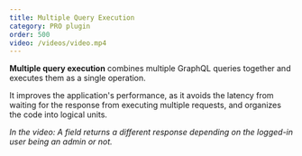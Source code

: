 ```yaml
---
title: Multiple Query Execution
category: PRO plugin
order: 500
video: /videos/video.mp4
---
```


**Multiple query execution** combines multiple GraphQL queries together and executes them as a single operation.

It improves the application's performance, as it avoids the latency from waiting for the response from executing multiple requests, and organizes the code into logical units.

_In the video: A field returns a different response depending on the logged-in user being an admin or not._